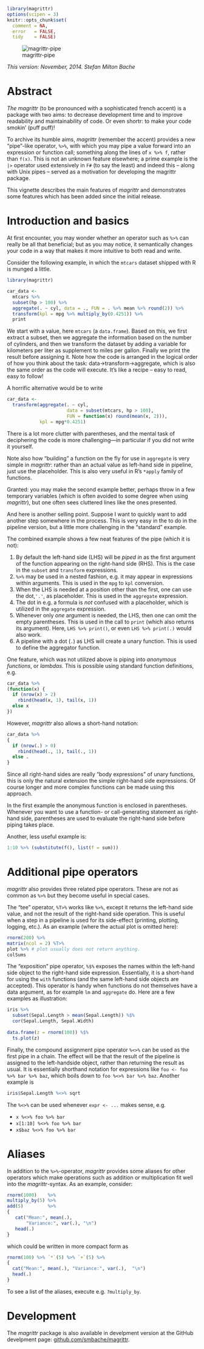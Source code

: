 <!--
%\VignetteEngine{knitr}
%\VignetteIndexEntry{Introducing magrittr}
-->

```r
library(magrittr)
options(scipen = 3)
knitr::opts_chunk$set(
  comment = NA,
  error   = FALSE,
  tidy    = FALSE)
```

![magrittr-pipe](magrittr.jpg)

*This version: November, 2014. Stefan Milton Bache* 

# Abstract

*The magrittr* (to be pronounced with a sophisticated french accent) is
a package with two aims: to decrease development time and to improve 
readability and maintainability of code. Or even shortr: to make your code smokin' (puff puff)!

To archive its humble aims, *magrittr* (remember the accent) provides a new 
"pipe"-like operator, `%>%`, with which you may pipe a value forward into an 
expression or function call; something along the lines of ` x %>% f `, rather
than ` f(x)`. This is not an unknown feature
elsewhere; a prime example is the `|>` operator used extensively in `F#`
(to say the least) and indeed this -- along with Unix pipes -- served as a 
motivation for developing the magrittr package.

This vignette describes the main features of *magrittr* and demonstrates
some features which has been added since the initial release.

# Introduction and basics

At first encounter, you may wonder whether an operator such as `%>%`  can really 
be all that beneficial; but as you may notice, it semantically changes your 
code in a way that makes it more intuitive to both read and write.

Consider the following example, in which the `mtcars` dataset shipped with
R is munged a little.
```r
library(magrittr)

car_data <- 
  mtcars %>%
  subset(hp > 100) %>%
  aggregate(. ~ cyl, data = ., FUN = . %>% mean %>% round(2)) %>%
  transform(kpl = mpg %>% multiply_by(0.4251)) %>%
  print
```
We start with a value, here `mtcars` (a `data.frame`). Based on this, we 
first extract a subset, then  we aggregate the information based on the number 
of cylinders, and then we transform the dataset by adding a variable
for kilometers per liter as supplement to miles per gallon. Finally we print
the result before assigning it.
Note how the code is arranged in the logical
order of how you think about the task: data->transform->aggregate, which
is also the same order as the code will execute. It's like a recipe -- easy to
read, easy to follow!

A horrific alternative would be to write
```r
car_data <- 
  transform(aggregate(. ~ cyl, 
                      data = subset(mtcars, hp > 100), 
                      FUN = function(x) round(mean(x, 2))), 
            kpl = mpg*0.4251)
```
There is a lot more clutter with parentheses, and the mental task of deciphering
the code is more challenging---in particular if you did not write it yourself.

Note also how "building" a function on the fly for use in `aggregate` is very
simple in *magrittr*: rather than an actual value as left-hand side in 
pipeline, just use the placeholder. This is also very useful in R's 
`*apply` family of functions.

Granted: you may make the second example better, perhaps throw in a few temporary
variables (which is often avoided to some degree when using *magrittr*),
but one often sees cluttered lines like the ones presented. 

And here is another selling point. Suppose I want to quickly want to add
another step somewhere in the process. This is very easy in the
to do in the pipeline version, but a little more challenging in the 
"standard" example.

The combined example shows a few neat features of the pipe (which it is not):

1. By default the left-hand side (LHS) will be *piped in* as the first argument of 
the function appearing on the right-hand side (RHS). This is the case in the 
`subset` and `transform` expressions.
2. `%>%` may be used in a nested fashion, e.g. it may appear in expressions within 
arguments. This is used in the `mpg` to `kpl` conversion.
3. When the LHS is needed at a position other than the first, one can use
the dot,`'.'`, as placeholder. This is used in the `aggregate` expression.
4. The dot in e.g. a formula is *not* confused with a placeholder, which is
utilized in the `aggregate` expression.
5. Whenever only *one* argument is needed, the LHS, then one can omit the
empty parentheses. This is used in the call to `print` (which also returns its
argument). Here, `LHS %>% print()`, or even `LHS %>% print(.)` would also work.
6. A pipeline with a dot (`.`) as LHS will create a unary function. This is
used to define the aggregator function.

One feature, which was not utilized above is piping into *anonymous functions*,
or *lambdas*. This is possible using standard function definitions, e.g.
```r
car_data %>%
(function(x) {
  if (nrow(x) > 2) 
    rbind(head(x, 1), tail(x, 1))
  else x
})
```
However, *magrittr* also allows a short-hand notation:
```r
car_data %>%
{ 
  if (nrow(.) > 0)
    rbind(head(., 1), tail(., 1))
  else .
}
```
Since all right-hand sides are really "body expressions" of unary functions, this
is only the natural extension the simple right-hand side expressions. Of course
longer and more complex functions can be made using this approach.

In the first example the anonymous function is enclosed in parentheses.
Whenever you want to use a function- or call-generating statement as right-hand side, 
parentheses are used to evaluate the right-hand side before piping takes place.

Another, less useful example is:
```r
1:10 %>% (substitute(f(), list(f = sum)))
```

# Additional pipe operators
*magrittr* also provides three related pipe operators. These are not as
common as `%>%` but they become useful in special cases. 

The "tee" operator, `%T>%` works like `%>%`, except it returns the left-hand
side value, and not the result of the right-hand side operation.
This is useful when a step in a pipeline is used for its side-effect (printing,
plotting, logging, etc.). As an example (where the actual plot is omitted here):
```r
rnorm(200) %>%
matrix(ncol = 2) %T>%
plot %>% # plot usually does not return anything. 
colSums
```

The "exposition" pipe operator, `%$%` exposes the names within the left-hand side
object to the right-hand side expression. Essentially, it is a short-hand for 
using the `with` functions (and the same left-hand side objects are accepted).
This operator is handy when functions do not themselves have a data argument, as for 
example `lm` and `aggregate` do. Here are a few examples as illustration:

```r
iris %>%
  subset(Sepal.Length > mean(Sepal.Length)) %$%
  cor(Sepal.Length, Sepal.Width)
   
data.frame(z = rnorm(100)) %$% 
  ts.plot(z)
```

Finally, the compound assignment pipe operator `%<>%` can be used as the first pipe
in a chain. The effect will be that the result of the pipeline is assigned to the 
left-handside object, rather than returning the result as usual. It is essentially
shorthand notation for expressions like `foo <- foo %>% bar %>% baz`, which
boils down to `foo %<>% bar %>% baz`. Another example is

```r
iris$Sepal.Length %<>% sqrt
```

The `%<>%` can be used whenever `expr <- ...` makes sense, e.g. 

* `x %<>% foo %>% bar`
* `x[1:10] %<>% foo %>% bar`
* `x$baz %<>% foo %>% bar`

# Aliases

In addition to the `%>%`-operator, *magrittr* provides some aliases for other
operators which make operations such as addition or multiplication fit well 
into the *magrittr*-syntax. As an example, consider:
```r
rnorm(1000)    %>%
multiply_by(5) %>%
add(5)         %>%
{ 
   cat("Mean:", mean(.), 
       "Variance:", var(.), "\n")
   head(.)
}
```
which could be written in more compact form as
```r
rnorm(100) %>% `*`(5) %>% `+`(5) %>% 
{
  cat("Mean:", mean(.), "Variance:", var(.),  "\n")
  head(.)
}
```
To see a list of the aliases, execute e.g. `?multiply_by`. 

# Development
The *magrittr* package is also available in develpment version at the
GitHub develpment page:
[github.com/smbache/magrittr](http://github.com/smbache/magrittr).
